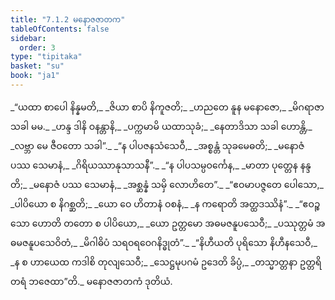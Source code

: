 ```yaml
---
title: "7.1.2 မနောဇဇာတက"
tableOfContents: false
sidebar:
  order: 3
type: "tipitaka"
basket: "su"
book: "ja1"
---
```



<DynamicBreadcrumb />

<Division number="8" book="ja1">

<Paragraph number="1493" type="verses" book="ja1">
_“ယထာ စာပေါ နိန္နမတိ,_  
_ဇိယာ စာပိ နိကူဇတိ;_  
_ဟညတေ နူန မနောဇော,_  
_မိဂရာဇာ သခါ မမ._  

</Paragraph>

</Division>
<Division number="9" book="ja1">

<Paragraph number="1494" type="verses" book="ja1">
_ဟန္ဒ ဒါနိ ဝနန္တာနိ,_  
_ပက္ကမာမိ ယထာသုခံ;_  
_နေတာဒိသာ သခါ ဟောန္တိ,_  
_လဗ္ဘာ မေ ဇီဝတော သခါ”._  

</Paragraph>

</Division>
<Division number="10" book="ja1">

<Paragraph number="1495" type="verses" book="ja1">
_“န ပါပဇနသံသေဝီ,_  
_အစ္စန္တံ သုခမေဓတိ;_  
_မနောဇံ ပဿ သေမာနံ,_  
_ဂိရိယဿာနုသာသနီ”._  

</Paragraph>

</Division>
<Division number="11" book="ja1">

<Paragraph number="1496" type="verses" book="ja1">
_“န ပါပသမ္ပဝင်္ကေန,_  
_မာတာ ပုတ္တေန နန္ဒတိ;_  
_မနောဇံ ပဿ သေမာနံ,_  
_အစ္ဆန္နံ သမှိ လောဟိတေ”._  

</Paragraph>

</Division>
<Division number="12" book="ja1">

<Paragraph number="1497" type="verses" book="ja1">
_“ဧဝမာပဇ္ဇတေ ပေါသော,_  
_ပါပိယော စ နိဂစ္ဆတိ;_  
_ယော ဝေ ဟိတာနံ ဝစနံ,_  
_န ကရောတိ အတ္ထဒဿိနံ”._  

</Paragraph>

</Division>
<Division number="13" book="ja1">

<Paragraph number="1498" type="verses" book="ja1">
_“ဧဝဉ္စ သော ဟောတိ တတော စ ပါပိယော,_  
_ယော ဥတ္တမော အဓမဇနူပသေဝီ;_  
_ပဿုတ္တမံ အဓမဇနူပသေဝိတံ,_  
_မိဂါဓိပံ သရဝရဝေဂနိဒ္ဓုတံ”._  

</Paragraph>

</Division>
<Division number="14" book="ja1">

<Paragraph number="1499" type="verses" book="ja1">
_“နိဟီယတိ ပုရိသော နိဟီနသေဝီ,_  
_န စ ဟာယေထ ကဒါစိ တုလျသေဝီ;_  
_သေဋ္ဌမုပဂမံ ဥဒေတိ ခိပ္ပံ,_  
_တသ္မာတ္တနာ ဥတ္တရိတရံ ဘဇေထာ”တိ._  


</Paragraph>
</Division>

<Paragraph number="1500" type="center" book="ja1">
မနောဇဇာတကံ ဒုတိယံ.
</Paragraph>